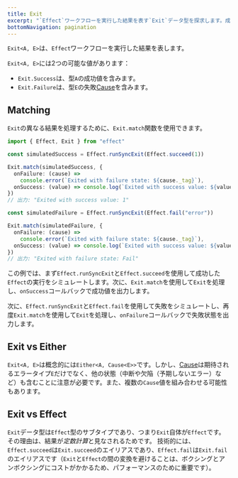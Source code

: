```yaml
---
title: Exit
excerpt: "`Effect`ワークフローを実行した結果を表す`Exit`データ型を探求します。成功と失敗の状態、`Exit.match`によるマッチング、`Exit`と`Either`の概念的な関係について学びます。`Exit`が`Effect`のサブタイプであり、結果とエラーの処理における役割を理解します。"
bottomNavigation: pagination
---
```


`Exit<A, E>`は、`Effect`ワークフローを実行した結果を表します。

`Exit<A, E>`には2つの可能な値があります：

- `Exit.Success`は、型`A`の成功値を含みます。
- `Exit.Failure`は、型`E`の失敗[Cause](cause)を含みます。

## Matching

`Exit`の異なる結果を処理するために、`Exit.match`関数を使用できます。

```ts twoslash
import { Effect, Exit } from "effect"

const simulatedSuccess = Effect.runSyncExit(Effect.succeed(1))

Exit.match(simulatedSuccess, {
  onFailure: (cause) =>
    console.error(`Exited with failure state: ${cause._tag}`),
  onSuccess: (value) => console.log(`Exited with success value: ${value}`)
})
// 出力: "Exited with success value: 1"

const simulatedFailure = Effect.runSyncExit(Effect.fail("error"))

Exit.match(simulatedFailure, {
  onFailure: (cause) =>
    console.error(`Exited with failure state: ${cause._tag}`),
  onSuccess: (value) => console.log(`Exited with success value: ${value}`)
})
// 出力: "Exited with failure state: Fail"
```

この例では、まず`Effect.runSyncExit`と`Effect.succeed`を使用して成功した`Effect`の実行をシミュレートします。次に、`Exit.match`を使用して`Exit`を処理し、`onSuccess`コールバックで成功値を出力します。

次に、`Effect.runSyncExit`と`Effect.fail`を使用して失敗をシミュレートし、再度`Exit.match`を使用して`Exit`を処理し、`onFailure`コールバックで失敗状態を出力します。

## Exit vs Either

`Exit<A, E>`は概念的には`Either<A, Cause<E>>`です。しかし、[Cause](cause)は期待されるエラータイプ`E`だけでなく、他の状態（中断や欠陥（予期しないエラー）など）も含むことに注意が必要です。また、複数の`Cause`値を組み合わせる可能性もあります。

## Exit vs Effect

`Exit`データ型は`Effect`型のサブタイプであり、つまり`Exit`自体が`Effect`です。
その理由は、結果が*定数計算*と見なされるためです。
技術的には、`Effect.succeed`は`Exit.succeed`のエイリアスであり、`Effect.fail`は`Exit.fail`のエイリアスです（`Exit`と`Effect`の間の変換を避けることは、ボクシングとアンボクシングにコストがかかるため、パフォーマンスのために重要です）。
